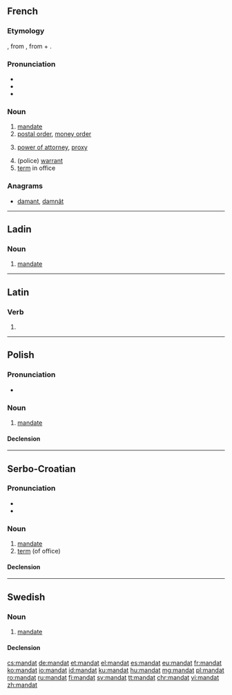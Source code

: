 {{also|Mandat|mandát|mandât}}
==French==

===Etymology===
{{borrowing|la|mandātum|lang=fr}}, from {{term|mandō||put in one's hands, command}}, from {{etyl|ine-pro|fr}} {{term/t|ine-pro|*man-||hand}} + {{term/t|ine-pro|*dhē-||put}}.

===Pronunciation===
* {{IPA|/mãda/|lang=fr}}
* {{audio|Fr-mandat.ogg|audio}}
* {{hyphenation|man|dat|lang=fr}}

===Noun===
{{fr-noun|m}}

# [[mandate]]
# [[postal order]], [[money order]]
# {{context|legal|lang=fr}} [[power of attorney]], [[proxy]]
# (police) [[warrant]]
# [[term]] in office

===Anagrams===
* [[damant#French|damant]], [[damnât#French|damnât]]
----
==Ladin==

===Noun===
{{lld-noun|m|mandac}}

# [[mandate]]
----
==Latin==

===Verb===
{{la-verb-form|mandat}}

# {{conjugation of|mandō||3|s|pres|act|ind|lang=la}}

----

==Polish==

===Pronunciation===
* {{audio|Pl-mandat.ogg|Audio}}

===Noun===
{{pl-noun|m}}

# [[mandate]]

====Declension====
{{pl-decl-noun
|mandat|mandaty
|mandatu|mandatów
|mandatowi|mandatom
|mandat|mandaty
|mandatem|mandatami
|mandacie|mandatach
|mandacie|mandaty
}}

----

==Serbo-Croatian==

===Pronunciation===
* {{IPA|/mǎndaːt/|lang=sh}}
* {{hyphenation|man|dat|lang=fr}}

===Noun===
{{sh-noun|g=m|head=màndāt|r|мандат|ма̀нда̄т}}

# [[mandate]]
# [[term]] (of office)

====Declension====
{{sh-decl-noun
|màndāt|mandati
|mandáta|mandata
|mandatu|mandatima
|mandat|mandate
|mandate|mandati
|mandatu|mandatima
|mandatom|mandatima
}}

----

==Swedish==

===Noun===
{{sv-noun|n}}

# [[mandate]]

====Declension====
{{sv-noun-n-zero}}

[[cs:mandat]]
[[de:mandat]]
[[et:mandat]]
[[el:mandat]]
[[es:mandat]]
[[eu:mandat]]
[[fr:mandat]]
[[ko:mandat]]
[[io:mandat]]
[[id:mandat]]
[[ku:mandat]]
[[hu:mandat]]
[[mg:mandat]]
[[pl:mandat]]
[[ro:mandat]]
[[ru:mandat]]
[[fi:mandat]]
[[sv:mandat]]
[[tt:mandat]]
[[chr:mandat]]
[[vi:mandat]]
[[zh:mandat]]
